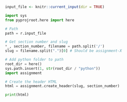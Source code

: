 
```r
input_file <- knitr::current_input(dir = TRUE)
```

```python
import sys
from pyprojroot.here import here

# Path
path = r.input_file

# Get section number and slug
*_, section_number, filename = path.split('/')
slug = filename.split(".")[0] # Should be assignment-X

# Add python folder to path
root_dir = here()
sys.path.insert(1, str(root_dir / "python"))
import assignment

# Create the header HTML
html = assignment.create_header(slug, section_number)

print(html)
```
